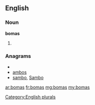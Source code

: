 ==English==

===Noun===
'''bomas'''

# {{plural of|[[boma]]}}

===Anagrams===
* {{alphagram|abmos}}
* [[ambos#English|ambos]]
* [[sambo#English|sambo]], [[Sambo#English|Sambo]]


[[Category:English plurals]]

[[ar:bomas]]
[[fr:bomas]]
[[mg:bomas]]
[[my:bomas]]